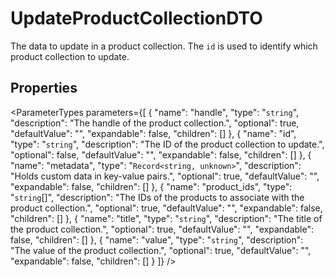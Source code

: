 
# UpdateProductCollectionDTO

The data to update in a product collection. The `id` is used to identify which product collection to update.

## Properties

<ParameterTypes parameters={[
  {
    "name": "handle",
    "type": "`string`",
    "description": "The handle of the product collection.",
    "optional": true,
    "defaultValue": "",
    "expandable": false,
    "children": []
  },
  {
    "name": "id",
    "type": "`string`",
    "description": "The ID of the product collection to update.",
    "optional": false,
    "defaultValue": "",
    "expandable": false,
    "children": []
  },
  {
    "name": "metadata",
    "type": "`Record<string, unknown>`",
    "description": "Holds custom data in key-value pairs.",
    "optional": true,
    "defaultValue": "",
    "expandable": false,
    "children": []
  },
  {
    "name": "product_ids",
    "type": "`string`[]",
    "description": "The IDs of the products to associate with the product collection.",
    "optional": true,
    "defaultValue": "",
    "expandable": false,
    "children": []
  },
  {
    "name": "title",
    "type": "`string`",
    "description": "The title of the product collection.",
    "optional": true,
    "defaultValue": "",
    "expandable": false,
    "children": []
  },
  {
    "name": "value",
    "type": "`string`",
    "description": "The value of the product collection.",
    "optional": true,
    "defaultValue": "",
    "expandable": false,
    "children": []
  }
]} />
